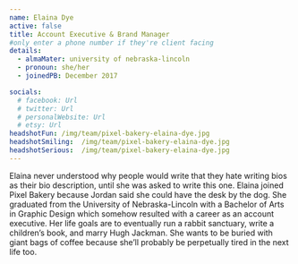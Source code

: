 ```yaml
---
name: Elaina Dye
active: false
title: Account Executive & Brand Manager
#only enter a phone number if they're client facing
details:
  - almaMater: university of nebraska-lincoln
  - pronoun: she/her
  - joinedPB: December 2017

socials:
  # facebook: Url
  # twitter: Url
  # personalWebsite: Url
  # etsy: Url
headshotFun: /img/team/pixel-bakery-elaina-dye.jpg
headshotSmiling:  /img/team/pixel-bakery-elaina-dye.jpg
headshotSerious:  /img/team/pixel-bakery-elaina-dye.jpg
---
```


Elaina never understood why people would write that they hate writing bios as their bio description, until she was asked to write this one. Elaina joined Pixel Bakery because Jordan said she could have the desk by the dog. She graduated from the University of Nebraska-Lincoln with a Bachelor of Arts in Graphic Design which somehow resulted with a career as an account executive. Her life goals are to eventually run a rabbit sanctuary, write a children’s book, and marry Hugh Jackman. She wants to be buried with giant bags of coffee because she’ll probably be perpetually tired in the next life too.